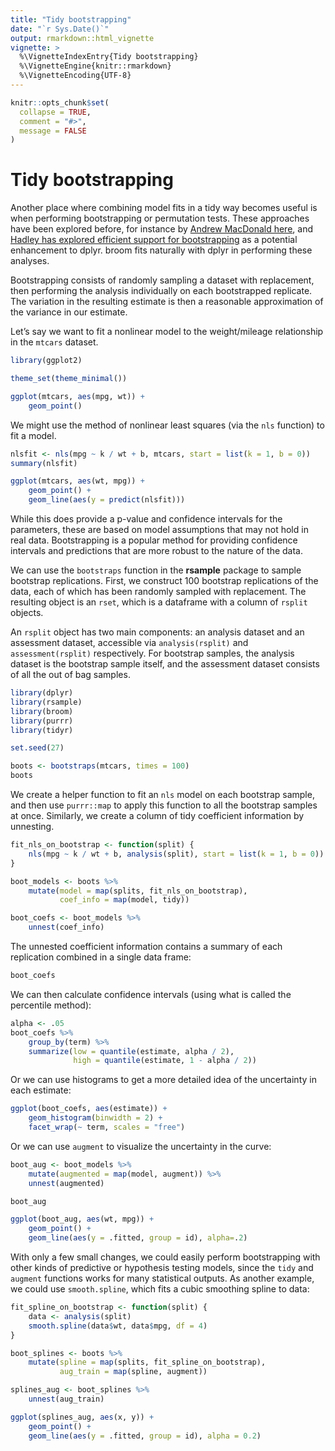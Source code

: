 ```yaml
---
title: "Tidy bootstrapping"
date: "`r Sys.Date()`"
output: rmarkdown::html_vignette
vignette: >
  %\VignetteIndexEntry{Tidy bootstrapping}
  %\VignetteEngine{knitr::rmarkdown}
  %\VignetteEncoding{UTF-8}
---
```


```r
knitr::opts_chunk$set(
  collapse = TRUE,
  comment = "#>",
  message = FALSE
)
```

# Tidy bootstrapping

Another place where combining model fits in a tidy way becomes useful is when performing bootstrapping or permutation tests. These approaches have been explored before, for instance by [Andrew MacDonald here](http://rstudio-pubs-static.s3.amazonaws.com/19698_a4c472606e3c43e4b94720506e49bb7b.html), and [Hadley has explored efficient support for bootstrapping](https://github.com/hadley/dplyr/issues/269) as a potential enhancement to dplyr. broom fits naturally with dplyr in performing these analyses.

Bootstrapping consists of randomly sampling a dataset with replacement, then performing the analysis individually on each bootstrapped replicate. The variation in the resulting estimate is then a reasonable approximation of the variance in our estimate.

Let's say we want to fit a nonlinear model to the weight/mileage relationship in the `mtcars` dataset.

```r
library(ggplot2)

theme_set(theme_minimal())

ggplot(mtcars, aes(mpg, wt)) + 
    geom_point()
```

We might use the method of nonlinear least squares (via the `nls` function) to fit a model.

```r
nlsfit <- nls(mpg ~ k / wt + b, mtcars, start = list(k = 1, b = 0))
summary(nlsfit)

ggplot(mtcars, aes(wt, mpg)) +
    geom_point() +
    geom_line(aes(y = predict(nlsfit)))
```

While this does provide a p-value and confidence intervals for the parameters, these are based on model assumptions that may not hold in real data. Bootstrapping is a popular method for providing confidence intervals and predictions that are more robust to the nature of the data.

We can use the `bootstraps` function in the **rsample** package to sample bootstrap replications. First, we construct 100 bootstrap replications of the data, each of which has been randomly sampled with replacement. The resulting object is an `rset`, which is a dataframe with a column of `rsplit` objects.

An `rsplit` object has two main components: an analysis dataset and an assessment dataset, accessible via `analysis(rsplit)` and `assessment(rsplit)` respectively. For bootstrap samples, the analysis dataset is the bootstrap sample itself, and the assessment dataset consists of all the out of bag samples.

```r
library(dplyr)
library(rsample)
library(broom)
library(purrr)
library(tidyr)

set.seed(27)

boots <- bootstraps(mtcars, times = 100)
boots
```

We create a helper function to fit an `nls` model on each bootstrap sample, and then use `purrr::map` to apply this function to all the bootstrap samples at once. Similarly, we create a column of tidy coefficient information by unnesting.

```r
fit_nls_on_bootstrap <- function(split) {
    nls(mpg ~ k / wt + b, analysis(split), start = list(k = 1, b = 0))
}

boot_models <- boots %>% 
    mutate(model = map(splits, fit_nls_on_bootstrap),
           coef_info = map(model, tidy))

boot_coefs <- boot_models %>% 
    unnest(coef_info)
```

The unnested coefficient information contains a summary of each replication combined in a single data frame:

```r
boot_coefs
```

We can then calculate confidence intervals (using what is called the percentile method):

```r
alpha <- .05
boot_coefs %>% 
    group_by(term) %>%
    summarize(low = quantile(estimate, alpha / 2),
              high = quantile(estimate, 1 - alpha / 2))
```

Or we can use histograms to get a more detailed idea of the uncertainty in each estimate:

```r
ggplot(boot_coefs, aes(estimate)) + 
    geom_histogram(binwidth = 2) + 
    facet_wrap(~ term, scales = "free")
```

Or we can use `augment` to visualize the uncertainty in the curve:

```r
boot_aug <- boot_models %>% 
    mutate(augmented = map(model, augment)) %>% 
    unnest(augmented)

boot_aug
```

```r
ggplot(boot_aug, aes(wt, mpg)) +
    geom_point() +
    geom_line(aes(y = .fitted, group = id), alpha=.2)
```

With only a few small changes, we could easily perform bootstrapping with other kinds of predictive or hypothesis testing models, since the `tidy` and `augment` functions works for many statistical outputs. As another example, we could use `smooth.spline`, which fits a cubic smoothing spline to data:

```r
fit_spline_on_bootstrap <- function(split) {
    data <- analysis(split)
    smooth.spline(data$wt, data$mpg, df = 4)
}

boot_splines <- boots %>% 
    mutate(spline = map(splits, fit_spline_on_bootstrap),
           aug_train = map(spline, augment))

splines_aug <- boot_splines %>% 
    unnest(aug_train)

ggplot(splines_aug, aes(x, y)) +
    geom_point() +
    geom_line(aes(y = .fitted, group = id), alpha = 0.2)
```


